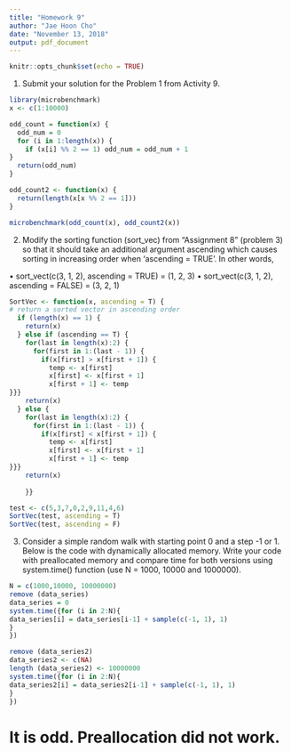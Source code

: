 ```yaml
---
title: "Homework 9"
author: "Jae Hoon Cho"
date: "November 13, 2018"
output: pdf_document
---
```


```r
knitr::opts_chunk$set(echo = TRUE)
```

1. Submit your solution for the Problem 1 from Activity 9.

```r
library(microbenchmark)
x <- c(1:10000)

odd_count = function(x) {
  odd_num = 0
  for (i in 1:length(x)) {
    if (x[i] %% 2 == 1) odd_num = odd_num + 1
}
  return(odd_num)
}

odd_count2 <- function(x) {
  return(length(x[x %% 2 == 1]))
}

microbenchmark(odd_count(x), odd_count2(x))
```

2. Modify the sorting function (sort_vec) from “Assignment 8” (problem 3) so that it should take an additional argument ascending which causes sorting in increasing order when ‘ascending = TRUE’. In other words,

• sort_vect(c(3, 1, 2), ascending = TRUE) = (1, 2, 3)
• sort_vect(c(3, 1, 2), ascending = FALSE) = (3, 2, 1)

```r
SortVec <- function(x, ascending = T) {
# return a sorted vector in ascending order
  if (length(x) == 1) {
    return(x) 
  } else if (ascending == T) {
    for(last in length(x):2) {
      for(first in 1:(last - 1)) {
        if(x[first] > x[first + 1]) {
          temp <- x[first]
          x[first] <- x[first + 1]
          x[first + 1] <- temp
}}}
    return(x)
  } else {
    for(last in length(x):2) {
      for(first in 1:(last - 1)) {
        if(x[first] < x[first + 1]) {
          temp <- x[first]
          x[first] <- x[first + 1]
          x[first + 1] <- temp
}}}
    return(x)
  
    }}

test <- c(5,3,7,0,2,9,11,4,6)
SortVec(test, ascending = T)
SortVec(test, ascending = F)

```

3. Consider a simple random walk with starting point 0 and a step -1 or 1. Below is the code with dynamically allocated memory. Write your code with preallocated memory and compare time for both versions using system.time() function (use N = 1000, 10000 and 1000000).

```r
N = c(1000,10000, 10000000)
remove (data_series)
data_series = 0
system.time({for (i in 2:N){
data_series[i] = data_series[i-1] + sample(c(-1, 1), 1)
}
})
```

```r
remove (data_series2)
data_series2 <- c(NA) 
length (data_series2) <- 10000000
system.time({for (i in 2:N){
data_series2[i] = data_series2[i-1] + sample(c(-1, 1), 1)
}
})
```

# It is odd. Preallocation did not work.



